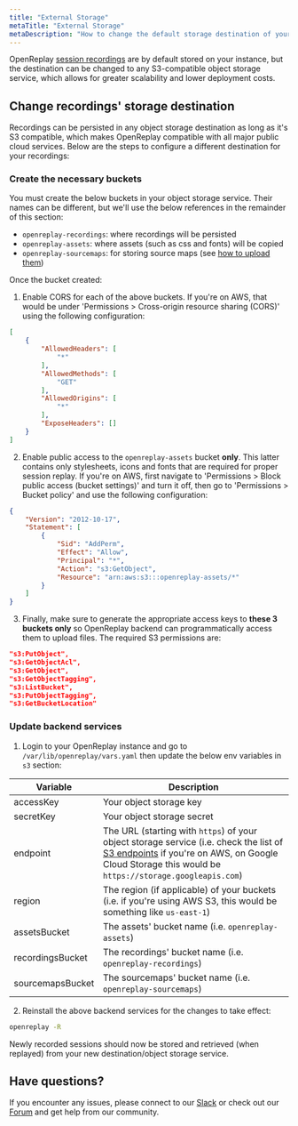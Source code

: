 ```yaml
---
title: "External Storage"
metaTitle: "External Storage"
metaDescription: "How to change the default storage destination of your recordings."
---
```


OpenReplay [session recordings](/configuration/cleanup-storage#recordingstorage) are by default stored on your instance, but the destination can be changed to any S3-compatible object storage service, which allows for greater scalability and lower deployment costs.

## Change recordings' storage destination

Recordings can be persisted in any object storage destination as long as it's S3 compatible, which makes OpenReplay compatible with all major public cloud services. Below are the steps to configure a different destination for your recordings:

### Create the necessary buckets

You must create the below buckets in your object storage service. Their names can be different, but we'll use the below references in the remainder of this section:
- `openreplay-recordings`: where recordings will be persisted
- `openreplay-assets`: where assets (such as css and fonts) will be copied
- `openreplay-sourcemaps`: for storing source maps (see [how to upload them](/installation/upload-sourcemaps))

Once the bucket created: 

1. Enable CORS for each of the above buckets. If you're on AWS, that would be under 'Permissions > Cross-origin resource sharing (CORS)' using the following configuration:

```json
[
    {
        "AllowedHeaders": [
            "*"
        ],
        "AllowedMethods": [
            "GET"
        ],
        "AllowedOrigins": [
            "*"
        ],
        "ExposeHeaders": []
    }
]
```

2. Enable public access to the `openreplay-assets` bucket **only**. This latter contains only stylesheets, icons and fonts that are required for proper session replay. If you're on AWS, first navigate to 'Permissions > Block public access (bucket settings)' and turn it off, then go to 'Permissions > Bucket policy' and use the following configuration:

```json
{
    "Version": "2012-10-17",
    "Statement": [
        {
            "Sid": "AddPerm",
            "Effect": "Allow",
            "Principal": "*",
            "Action": "s3:GetObject",
            "Resource": "arn:aws:s3:::openreplay-assets/*"
        }
    ]
}
```

3. Finally, make sure to generate the appropriate access keys to **these 3 buckets only** so OpenReplay backend can programmatically access them to upload files. The required S3 permissions are:

```json
"s3:PutObject",
"s3:GetObjectAcl",
"s3:GetObject",
"s3:GetObjectTagging",
"s3:ListBucket",
"s3:PutObjectTagging",
"s3:GetBucketLocation"
```

### Update backend services

1. Login to your OpenReplay instance and go to `/var/lib/openreplay/vars.yaml` then update the below env variables in `s3` section:

| Variable | Description |
|----------|-------------|
| accessKey | Your object storage key |
| secretKey | Your object storage secret |
| endpoint | The URL (starting with `https`) of your object storage service (i.e. check the list of [S3 endpoints](https://docs.aws.amazon.com/general/latest/gr/s3.html) if you're on AWS, on Google Cloud Storage this would be `https://storage.googleapis.com`) |
| region | The region (if applicable) of your buckets (i.e. if you're using AWS S3, this would be something like `us-east-1`) |
| assetsBucket | The assets' bucket name (i.e. `openreplay-assets`)  |
| recordingsBucket | The recordings' bucket name (i.e. `openreplay-recordings`) |
| sourcemapsBucket | The sourcemaps' bucket name (i.e. `openreplay-sourcemaps`) |

2. Reinstall the above backend services for the changes to take effect:

```bash
openreplay -R
```

Newly recorded sessions should now be stored and retrieved (when replayed) from your new destination/object storage service.

## Have questions?

If you encounter any issues, please connect to our [Slack](https://slack.openreplay.com) or check out our [Forum](https://forum.openreplay.com) and get help from our community.
